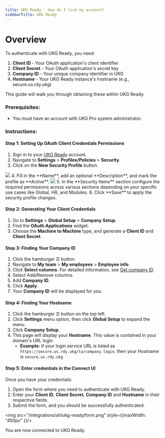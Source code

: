```yaml
---
title: UKG Ready - How do I link my account?
sidebarTitle: UKG Ready
---
```


# Overview

To authenticate with UKG Ready, you need:
1. **Client ID** - Your OAuth application's client identifier
2. **Client Secret** - Your OAuth application's secret key
3. **Company ID** - Your unique company identifier in UKG
4. **Hostname** - Your UKG Ready instance's hostname (e.g., secure.us.rdy.ukg)


This guide will walk you through obtaining these within UKG Ready.

### Prerequisites:

- You must have an account with UKG Pro system administrator.

### Instructions:

#### Step 1: Setting Up OAuth Client Credentials Permissions
1. Sign in to your [UKG Ready](https://www.ukg.com/ukg-login) account.
2. Navigate to **Settings** > **Profiles/Policies** > **Security**.
3. Click on the **New Security Profile** button.
<img src="/integrations/all/ukg-ready/create_security_profile.png"/>
4. Fill in the **Name**, add an optional **Description**, and mark the profile as **Active**.
<img src="/integrations/all/ukg-ready/security_profile_form.png"/>
5. In the **Security Items** section configure the required permissions across various sections depending on your specific use cases like Global, HR, and Modules.
6. Click **Save** to apply the security profile changes.

#### Step 2: Generating Your Client Credentials
1. Go to **Settings** > **Global Setup** > **Company Setup**.
2. Find the **OAuth Applications** widget.
3. Choose the **Machine to Machine** type, and generate a **Client ID** and **Client Secret**.

#### Step 3: Finding Your Company ID
1. Click the hamburger ☰ button.
2. Navigate to **My team** > **My employees** > **Employee info**.
3. Click **Select columns**. For detailed information, see [Get company ID](https://ukg.cloudapper.ai/ukg-help/how-to-get-company-id-and-company-name-in-ukg-ready/).
4. Select Add/Remove columns.
5. Add **Company ID**.
6. Click **Apply**.
7. Your **Company ID** will be displayed for you.

#### Step 4: Finding Your Hostname
1. Click the hamburger ☰ button on the top left.
2. Click **Settings** menu option, then click **Global Setup** to expand the menu.
3. Click **Company Setup**.
4. This page will display your **Hostname**. This value is contained in your domain's URL login.
   - **Example:** If your login service URL is listed as `https://secure.us.rdy.ukg/ta/company.login`, then your Hostname is `secure.us.rdy.ukg`

#### Step 5: Enter credentials in the Connect UI

Once you have your credentials:
1. Open the form where you need to authenticate with UKG Ready.
2. Enter your **Client ID**, **Client Secret**, **Company ID** and **Hostname** in their respective fields.
3. Submit the form, and you should be successfully authenticated.

<img src="/integrations/all/ukg-ready/form.png" style={{maxWidth: "450px" }}/>

You are now connected to UKG Ready.
 